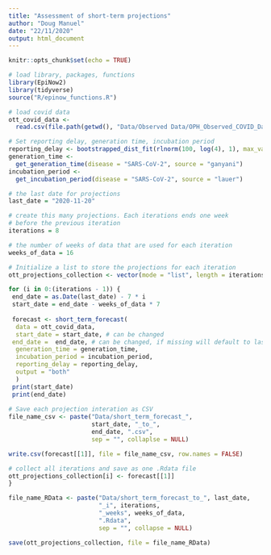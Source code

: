 ```yaml
---
title: "Assessment of short-term projections"
author: "Doug Manuel"
date: "22/11/2020"
output: html_document
---
```


```r
knitr::opts_chunk$set(echo = TRUE)
```

```r
# load library, packages, functions
library(EpiNow2)
library(tidyverse)
source("R/epinow_functions.R")

# load covid data
ott_covid_data <-
  read.csv(file.path(getwd(), "Data/Observed Data/OPH_Observed_COVID_Data.csv"))

# Set reporting delay, generation time, incubation period
reporting_delay <- bootstrapped_dist_fit(rlnorm(100, log(4), 1), max_value = 30)
generation_time <-
  get_generation_time(disease = "SARS-CoV-2", source = "ganyani")
incubation_period <-
  get_incubation_period(disease = "SARS-CoV-2", source = "lauer")
```


```r

# the last date for projections
last_date = "2020-11-20" 

# create this many projections. Each iterations ends one week 
# before the previous iteration
iterations = 8 

# the number of weeks of data that are used for each iteration
weeks_of_data = 16

# Initialize a list to store the projections for each iteration
ott_projections_collection <- vector(mode = "list", length = iterations)

for (i in 0:(iterations - 1)) {
 end_date = as.Date(last_date) - 7 * i
 start_date = end_date - weeks_of_data * 7
 
 forecast <- short_term_forecast(
  data = ott_covid_data,
  start_date = start_date, # can be changed
 end_date =  end_date, # can be changed, if missing will default to last day
  generation_time = generation_time,
  incubation_period = incubation_period,
  reporting_delay = reporting_delay,
  output = "both"
  )
 print(start_date)
 print(end_date)
 
# Save each projection interation as CSV
file_name_csv <- paste("Data/short_term_forecast_", 
                       start_date, "_to_", 
                       end_date, ".csv", 
                       sep = "", collaplse = NULL)

write.csv(forecast[[1]], file = file_name_csv, row.names = FALSE)

# collect all iterations and save as one .Rdata file
ott_projections_collection[i] <- forecast[[1]]
}

file_name_RData <- paste("Data/short_term_forecast_to_", last_date, 
                         "_i", iterations, 
                         "_weeks", weeks_of_data,
                         ".Rdata",
                         sep = "", collapse = NULL)

save(ott_projections_collection, file = file_name_RData)

```
